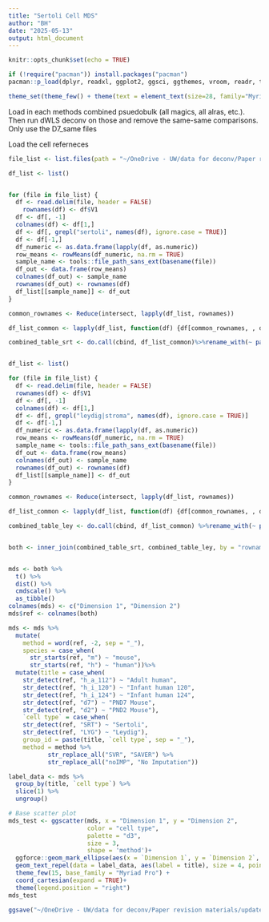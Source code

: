 ```yaml
---
title: "Sertoli Cell MDS"
author: "BH"
date: "2025-05-13"
output: html_document
---
```


```r
knitr::opts_chunk$set(echo = TRUE)
```

```r

if (!require("pacman")) install.packages("pacman")
pacman::p_load(dplyr, readxl, ggplot2, ggsci, ggthemes, vroom, readr, tidyverse, DWLS, stringr, Metrics, ggrepel, magrittr,ggpubr, ggforce)

theme_set(theme_few() + theme(text = element_text(size=28, family="Myriad Pro")))

```


Load in each methods combined psuedobulk (all magics, all alras, etc.). Then run dWLS deconv on those and remove the same-same comparisons. Only use the D7_same files

Load the cell referneces
```r

file_list <- list.files(path = "~/OneDrive - UW/data for deconv/Paper revision materials/DATA/cpm/Testis/cellrefs", pattern = "*.txt", full.names = TRUE)

df_list <- list()


for (file in file_list) {
  df <- read.delim(file, header = FALSE)
    rownames(df) <- df$V1
  df <- df[, -1]
  colnames(df) <- df[1,]
  df <- df[, grepl("sertoli", names(df), ignore.case = TRUE)]
  df <- df[-1,]
  df_numeric <- as.data.frame(lapply(df, as.numeric))
  row_means <- rowMeans(df_numeric, na.rm = TRUE)
  sample_name <- tools::file_path_sans_ext(basename(file))
  df_out <- data.frame(row_means)
  colnames(df_out) <- sample_name
  rownames(df_out) <- rownames(df)
  df_list[[sample_name]] <- df_out
}

common_rownames <- Reduce(intersect, lapply(df_list, rownames))

df_list_common <- lapply(df_list, function(df) {df[common_rownames, , drop = FALSE]})

combined_table_srt <- do.call(cbind, df_list_common)%>%rename_with(~ paste0(., "_SRT"))%>%rownames_to_column("rowname")


df_list <- list()

for (file in file_list) {
  df <- read.delim(file, header = FALSE)
  rownames(df) <- df$V1
  df <- df[, -1]
  colnames(df) <- df[1,]
  df <- df[, grepl("leydig|stroma", names(df), ignore.case = TRUE)]
  df <- df[-1,]
  df_numeric <- as.data.frame(lapply(df, as.numeric))
  row_means <- rowMeans(df_numeric, na.rm = TRUE)
  sample_name <- tools::file_path_sans_ext(basename(file))
  df_out <- data.frame(row_means)
  colnames(df_out) <- sample_name
  rownames(df_out) <- rownames(df)
  df_list[[sample_name]] <- df_out
}

common_rownames <- Reduce(intersect, lapply(df_list, rownames))

df_list_common <- lapply(df_list, function(df) {df[common_rownames, , drop = FALSE]})

combined_table_ley <- do.call(cbind, df_list_common) %>%rename_with(~ paste0(., "_LYG"))%>%rownames_to_column("rowname")


both <- inner_join(combined_table_srt, combined_table_ley, by = "rowname")%>%column_to_rownames("rowname")



```

```r

mds <- both %>%
  t() %>%
  dist() %>%          
  cmdscale() %>%
  as_tibble()
colnames(mds) <- c("Dimension 1", "Dimension 2")
mds$ref <- colnames(both)

mds <- mds %>%
  mutate(
    method = word(ref, -2, sep = "_"),
    species = case_when(
      str_starts(ref, "m") ~ "mouse",
      str_starts(ref, "h") ~ "human"))%>%
  mutate(title = case_when(
    str_detect(ref, "h_a_112") ~ "Adult human",
    str_detect(ref, "h_i_120") ~ "Infant human 120",
    str_detect(ref, "h_i_124") ~ "Infant human 124",
    str_detect(ref, "d7") ~ "PND7 Mouse",
    str_detect(ref, "d2") ~ "PND2 Mouse"),
    `cell type` = case_when(
    str_detect(ref, "SRT") ~ "Sertoli",
    str_detect(ref, "LYG") ~ "Leydig"),
    group_id = paste(title, `cell type`, sep = "_"),
    method = method %>%
           str_replace_all("SVR", "SAVER") %>%
           str_replace_all("noIMP", "No Imputation"))

label_data <- mds %>%
  group_by(title, `cell type`) %>%
  slice(1) %>%  
  ungroup()

# Base scatter plot
mds_test <- ggscatter(mds, x = "Dimension 1", y = "Dimension 2", 
                      color = "cell type",
                      palette = "d3",
                      size = 3, 
                      shape = 'method')+
  ggforce::geom_mark_ellipse(aes(x = `Dimension 1`, y = `Dimension 2`, group = group_id, label = NULL), expand = unit(3, "mm"), linetype = "dashed", color = "black", alpha = 0.5,fill = NA) +
  geom_text_repel(data = label_data, aes(label = title), size = 4, point.padding = .9, box.padding = 0.9, max.overlaps = Inf, force = 2, min.segment.length = 0, segment.color = 'black',family = "Myriad Pro") +
  theme_few(15, base_family = "Myriad Pro") +
  coord_cartesian(expand = TRUE)+
  theme(legend.position = "right") 
mds_test

ggsave("~/OneDrive - UW/data for deconv/Paper revision materials/updated_figures/mds_testis_qLABELS.png",mds_test, width = 9, height = 5, units = "in")



```
